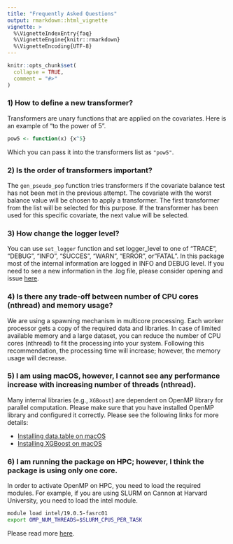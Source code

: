 ```yaml
---
title: "Frequently Asked Questions"
output: rmarkdown::html_vignette
vignette: >
  %\VignetteIndexEntry{faq}
  %\VignetteEngine{knitr::rmarkdown}
  %\VignetteEncoding{UTF-8}
---
```


```r
knitr::opts_chunk$set(
  collapse = TRUE,
  comment = "#>"
)
```

### 1) How to define a new transformer? 

Transformers are unary functions that are applied on the covariates. Here is an example of "to the power of 5".

```r
pow5 <- function(x) {x^5}
```
Which you can pass it into the transformers list as `"pow5"`.

### 2) Is the order of transformers important?

The `gen_pseudo_pop` function tries transformers if the covariate balance test has not been met in the previous attempt. The covariate with the worst balance value will be chosen to apply a transformer. The first transformer from the list will be selected for this purpose. If the transformer has been used for this specific covariate, the next value will be selected. 

### 3) How change the logger level?

You can use `set_logger` function and set logger_level to one of "TRACE", "DEBUG", "INFO", "SUCCES", "WARN", "ERROR", or"FATAL". In this package most of the internal information are logged in INFO and DEBUG level. If you need to see a new information in the .log file, please consider opening and issue [here](https://github.com/fasrc/CausalGPS/issues).

### 4) Is there any trade-off between number of CPU cores (nthread) and memory usage?

We are using a spawning mechanism in multicore processing. Each worker processor gets a copy of the required data and libraries. In case of limited available memory and a large dataset, you can reduce the number of CPU cores (nthread) to fit the processing into your system. Following this recommendation, the processing time will increase; however, the memory usage will decrease.

### 5) I am using macOS, however, I cannot see any performance increase with increasing number of threads (nthread).

Many internal libraries (e.g., `XGBoost`) are dependent on OpenMP library for parallel computation. Please make sure that you have installed OpenMP library and configured it correctly. Please see the following links for more details:

- [Installing data.table on macOS](https://github.com/Rdatatable/data.table/wiki/Installation)  
- [Installing XGBoost on macOS ](https://xgboost.readthedocs.io/en/latest/install.html#r)  
 
### 6) I am running the package on HPC; however, I think the package is using only one core. 

In order to activate OpenMP on HPC, you need to load the required modules. For example, if you are using SLURM on Cannon at Harvard University, you need to load the intel module.

```sh
module load intel/19.0.5-fasrc01
export OMP_NUM_THREADS=$SLURM_CPUS_PER_TASK
```

Please read more [here](https://docs.rc.fas.harvard.edu/kb/running-jobs/#Using_Threads_such_as_OpenMP).
